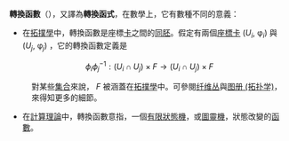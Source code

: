 '''轉換函數'''（{{lang-en|Transition function}}），又譯為'''轉換函式'''，在數學上，它有數種不同的意義：
*在[[拓撲學|拓撲學]]中，轉換函數是座標[[图册_(拓扑学)|卡]]之間的[[同胚|同胚]]。假定有兩個[[图册_(拓扑学)|座標卡]] (''U''<sub>''i''</sub>, φ<sub>''i''</sub>) 與 (''U''<sub>''j''</sub>, φ<sub>''j''</sub>) ，它的轉換函數定義是
::<math>\phi_i\phi_j^{-1} : (U_i \cap U_j) \times F \to (U_i \cap U_j) \times F</math>
:對某些[[集合_(数学)|集合]]來說， ''F'' 被涵蓋在[[拓撲學|拓撲學]]中。可參閱[[纤维丛|纤维丛]]與[[图册_(拓扑学)|图册 (拓扑学)]]，來得知更多的細節。

*在[[計算理論|計算理論]]中，轉換函數意指，一個[[有限狀態機|有限狀態機]]，或[[圖靈機|圖靈機]]，狀態改變的[[函數|函數]]。

{{Mathdab}}